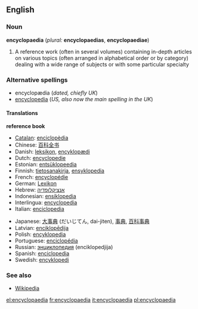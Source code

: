 ==English==

{{wikipedia}}

===Noun===
'''encyclopaedia''' (''plural:'' '''encyclopaedias''', '''encyclopaediae''')
# A reference work (often in several volumes) containing in-depth articles on various topics (often arranged in alphabetical order or by category) dealing with a wide range of subjects or with some particular specialty

===Alternative spellings===
* encyclopædia (''dated, chiefly UK'')
* [[encyclopedia]] (''US, also now the main spelling in the UK'')

====Translations====
'''reference book'''
{{top}}
*[[Catalan]]: [[enciclopèdia]]
*Chinese: [[百科全书]]
*Danish: [[leksikon]], <!--a [[Danish]]: -->[[encyklopædi]]<!-- are bigger and do have some longer and deeper articles.-->
*Dutch: [[encyclopedie]] {{m}}
*Estonian: [[entsüklopeedia]]
*Finnish: [[tietosanakirja]], [[ensyklopedia]]
*French: [[encyclopédie]] {{f}}
*German: [[Lexikon]] {{n}}
*Hebrew: [[אנציקלופדיה]] {{n}}
*Indonesian: [[ensiklopedia]]
*Interlingua: [[encyclopedia]]
*Italian: [[enciclopedia]] {{f}}
{{mid}}
*Japanese: [[大事典]] (だいじてん, dai-jiten), [[事典]], [[百科事典]]
*Latvian: [[enciklopēdija]] {{f}}
*Polish: [[encyklopedia]] {{f}}
*Portuguese: [[enciclopédia]] {{f}}
*Russian: [[энциклопедия]] (enciklopedjija) {{f}}
*Spanish: [[enciclopedia]] {{m}}
*Swedish: [[encyklopedi]]
{{bottom}}

===See also===
*[[Wikipedia]]

[[el:encyclopaedia]]
[[fr:encyclopaedia]]
[[it:encyclopaedia]]
[[pl:encyclopaedia]]